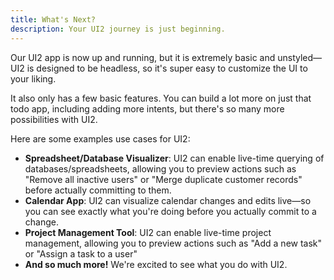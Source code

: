 ```yaml
---
title: What's Next?
description: Your UI2 journey is just beginning.
---
```


Our UI2 app is now up and running, but it is extremely basic and unstyled—UI2 is designed to be headless, so it's super easy to customize the UI to your liking.

It also only has a few basic features. You can build a lot more on just that todo app, including adding more intents, but there's so many more possibilities with UI2.

Here are some examples use cases for UI2:

- **Spreadsheet/Database Visualizer**: UI2 can enable live-time querying of databases/spreadsheets, allowing you to preview actions such as "Remove all inactive users" or "Merge duplicate customer records" before actually committing to them.
- **Calendar App**: UI2 can visualize calendar changes and edits live—so you can see exactly what you're doing before you actually commit to a change.
- **Project Management Tool**: UI2 can enable live-time project management, allowing you to preview actions such as "Add a new task" or "Assign a task to a user"
- **And so much more!** We're excited to see what you do with UI2.